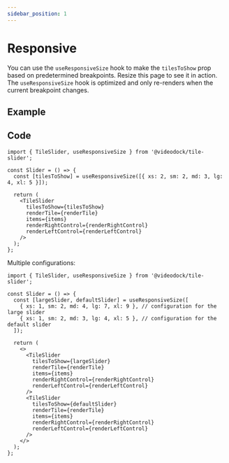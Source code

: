 ```yaml
---
sidebar_position: 1
---
```


# Responsive

You can use the `useResponsiveSize` hook to make the `tilesToShow` prop based on predetermined breakpoints.
Resize this page to see it in action.
The `useResponsiveSize` hook is optimized and only re-renders when the current breakpoint changes.

## Example


<ResponsiveSlider />

## Code

```tsx
import { TileSlider, useResponsiveSize } from '@videodock/tile-slider';

const Slider = () => {
  const [tilesToShow] = useResponsiveSize([{ xs: 2, sm: 2, md: 3, lg: 4, xl: 5 }]);

  return (
    <TileSlider
      tilesToShow={tilesToShow}
      renderTile={renderTile}
      items={items}
      renderRightControl={renderRightControl}
      renderLeftControl={renderLeftControl}
    />
  );
};
```

Multiple configurations:

```tsx
import { TileSlider, useResponsiveSize } from '@videodock/tile-slider';

const Slider = () => {
  const [largeSlider, defaultSlider] = useResponsiveSize([
    { xs: 1, sm: 2, md: 4, lg: 7, xl: 9 }, // configuration for the large slider
    { xs: 1, sm: 2, md: 3, lg: 4, xl: 5 }, // configuration for the default slider
  ]);

  return (
    <>
      <TileSlider
        tilesToShow={largeSlider}
        renderTile={renderTile}
        items={items}
        renderRightControl={renderRightControl}
        renderLeftControl={renderLeftControl}
      />
      <TileSlider
        tilesToShow={defaultSlider}
        renderTile={renderTile}
        items={items}
        renderRightControl={renderRightControl}
        renderLeftControl={renderLeftControl}
      />
    </>
  );
};
```
